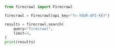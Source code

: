 ```python Python
from firecrawl import Firecrawl

firecrawl = Firecrawl(api_key="fc-YOUR-API-KEY")

results = firecrawl.search(
    query="firecrawl",
    limit=3,
)
print(results)
```


